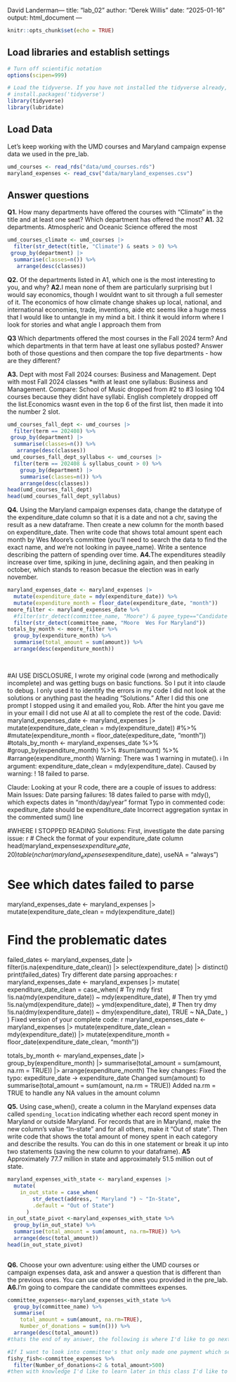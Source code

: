 David Landerman---
title: "lab_02"
author: "Derek Willis"
date: "2025-01-16"
output: html_document
---

```r
knitr::opts_chunk$set(echo = TRUE)
```

## Load libraries and establish settings

```r
# Turn off scientific notation
options(scipen=999)

# Load the tidyverse. If you have not installed the tidyverse already, remove the # from the next line and run it first.  
# install.packages('tidyverse')
library(tidyverse)
library(lubridate)
```

## Load Data

Let's keep working with the UMD courses and Maryland campaign expense data we used in the pre_lab.

```r
umd_courses <- read_rds("data/umd_courses.rds")
maryland_expenses <- read_csv("data/maryland_expenses.csv")
```

## Answer questions

**Q1.** How many departments have offered the courses with "Climate" in the title and at least one seat? Which department has offered the most? **A1.** 32 departments. Atmospheric and Oceanic Science offered the most

```r
umd_courses_climate <- umd_courses |>
  filter(str_detect(title, "Climate") & seats > 0) %>% 
 group_by(department) |>
  summarise(classes=n()) %>% 
   arrange(desc(classes))


```
**Q2.** Of the departments listed in A1, which one is the most interesting to you, and why? **A2.**I mean none of them are particularly surprising but I would say economics, though I wouldnt want to sit through a full semester of it. The economics of how climate change shakes up local, national, and international economies, trade, inventions, aide etc seems like a huge mess that I would like to untangle in my mind a bit. I think it would inform where I look for stories and what angle I approach them from

**Q3** Which departments offered the most courses in the Fall 2024 term? And which departments in that term have at least one syllabus posted? Answer both of those questions and then compare the top five departments - how are they different?

**A3.** Dept with most Fall 2024 courses: Business and Management. Dept with most Fall 2024 classes *with at least one syllabus: Business and Management. Compare: School of Music dropped from #2 to #3 losing 104 courses because they didnt have syllabi. English completely dropped off the list.Economics wasnt even in the top 6 of the first list, then made it into the number 2 slot.

```r
umd_courses_fall_dept <- umd_courses |>
  filter(term == 202408) %>% 
 group_by(department) |>
  summarise(classes=n()) %>% 
   arrange(desc(classes))
 umd_courses_fall_dept_syllabus <- umd_courses |>
  filter(term == 202408 & syllabus_count > 0) %>% 
    group_by(department) |>
    summarise(classes=n()) %>% 
    arrange(desc(classes))
head(umd_courses_fall_dept)
head(umd_courses_fall_dept_syllabus)

```

**Q4.** Using the Maryland campaign expenses data, change the datatype of the expenditure_date column so that it is a date and not a chr, saving the result as a new dataframe. Then create a new column for the month based on expenditure_date. Then write code that shows total amount spent each month by Wes Moore's committee (you'll need to search the data to find the exact name, and we're not looking in payee_name). Write a sentence describing the pattern of spending over time. **A4.**The expenditures steadily increase over time, spiking in june, declining again, and then peaking in october, which stands to reason becasue the election was in early november.

```r
maryland_expenses_date <- maryland_expenses |> 
  mutate(expenditure_date = mdy(expenditure_date)) %>% 
  mutate(expenditure_month = floor_date(expenditure_date, "month"))
moore_filter <- maryland_expenses_date %>% 
  #filter(str_detect(committee_name, "Moore") & payee_type=="Candidate Committee") this must be only to other committees
  filter(str_detect(committee_name, "Moore  Wes For Maryland"))
totals_by_month <- moore_filter %>% 
  group_by(expenditure_month) %>% 
  summarise(total_amount = sum(amount)) %>% 
  arrange(desc(expenditure_month))
  
  
```
#AI USE DISCLOSURE, I wrote my original code (wrong and methodically incomplete) and was getting bugs on basic functions. So I put it into claude to debug. I only used it to identify the errors in my code I did not look at the solutions or anything past the heading "Solutions." After I did this one prompt I stopped using it and emailed you, Rob. After the hint you gave me in your email I did not use AI at all to complete the rest of the code.
David:
maryland_expenses_date <- maryland_expenses |> 
  mutate(expenditure_date_clean = mdy(expenditure_date)) 
#%>% 
  #mutate(expenditure_month = floor_date(expediture_date, "month"))
#totals_by_month <- maryland_expenses_date %>% 
  #group_by(expenditure_month) %>% 
  #sum(amount) %>% 
  #arrange(expenditure_month)
Warning: There was 1 warning in mutate().
ℹ In argument: expenditure_date_clean = mdy(expenditure_date).
Caused by warning:
!  18 failed to parse.

Claude:
Looking at your R code, there are a couple of issues to address:
Main Issues:
Date parsing failures: 18 dates failed to parse with mdy(), which expects dates in "month/day/year" format
Typo in commented code: expediture_date should be expenditure_date
Incorrect aggregation syntax in the commented sum() line

#WHERE I STOPPED READING
Solutions:
First, investigate the date parsing issue:
r
# Check the format of your expenditure_date column
head(maryland_expenses$expenditure_date, 20)
table(nchar(maryland_expenses$expenditure_date), useNA = "always")

# See which dates failed to parse
maryland_expenses_date <- maryland_expenses |> 
  mutate(expenditure_date_clean = mdy(expenditure_date))

# Find the problematic dates
failed_dates <- maryland_expenses_date |> 
  filter(is.na(expenditure_date_clean)) |> 
  select(expenditure_date) |> 
  distinct()
print(failed_dates)
Try different date parsing approaches:
r
maryland_expenses_date <- maryland_expenses |> 
  mutate(
    expenditure_date_clean = case_when(
      # Try mdy first
      !is.na(mdy(expenditure_date)) ~ mdy(expenditure_date),
      # Then try ymd
      !is.na(ymd(expenditure_date)) ~ ymd(expenditure_date),
      # Then try dmy
      !is.na(dmy(expenditure_date)) ~ dmy(expenditure_date),
      TRUE ~ NA_Date_
    )
  )
Fixed version of your complete code:
r
maryland_expenses_date <- maryland_expenses |> 
  mutate(expenditure_date_clean = mdy(expenditure_date)) |> 
  mutate(expenditure_month = floor_date(expenditure_date_clean, "month"))

totals_by_month <- maryland_expenses_date |> 
  group_by(expenditure_month) |> 
  summarise(total_amount = sum(amount, na.rm = TRUE)) |> 
  arrange(expenditure_month)
The key changes:
Fixed the typo: expediture_date → expenditure_date
Changed sum(amount) to summarise(total_amount = sum(amount, na.rm = TRUE))
Added na.rm = TRUE to handle any NA values in the amount column


**Q5.** Using case_when(), create a column in the Maryland expenses data called `spending_location` indicating whether each record spent money in Maryland or outside Maryland. For records that are in Maryland, make the new column's value "In-state" and for all others, make it "Out of state". Then write code that shows the total amount of money spent in each category and describe the results. You can do this in one statement or break it up into two statements (saving the new column to your dataframe). **A5** Approximately 77.7 million in state and approximately 51.5 million out of state.

```r
maryland_expenses_with_state <- maryland_expenses |>
  mutate(
    in_out_state = case_when(
        str_detect(address, " Maryland ") ~ "In-State",
        .default = "Out of State")
      )
in_out_state_pivot <-maryland_expenses_with_state %>% 
  group_by(in_out_state) %>% 
  summarise(total_amount = sum(amount, na.rm=TRUE)) %>% 
  arrange(desc(total_amount))
head(in_out_state_pivot)
  
```

**Q6.** Choose your own adventure: using either the UMD courses or campaign expenses data, ask and answer a question that is different than the previous ones. You can use one of the ones you provided in the pre_lab. **A6.**I'm going to compare the candidate committees expenses.

```r
committee_expenses<-maryland_expenses_with_state %>% 
  group_by(committee_name) %>% 
  summarise(
    total_amount = sum(amount, na.rm=TRUE),
    Number_of_donations = sum(n())) %>% 
  arrange(desc(total_amount))
#thats the end of my answer, the following is where I'd like to go next with the data.

#If I want to look into committee's that only made one payment which seems like it could be fishy, I would do this
fishy_fish<-committee_expenses %>% 
  filter(Number_of_donations<2 & total_amount>500)
#then with knowledge I'd like to learn later in this class I'd like to pass that list of committees into a filter of the main data set so I can get more info on those individual donations

```
